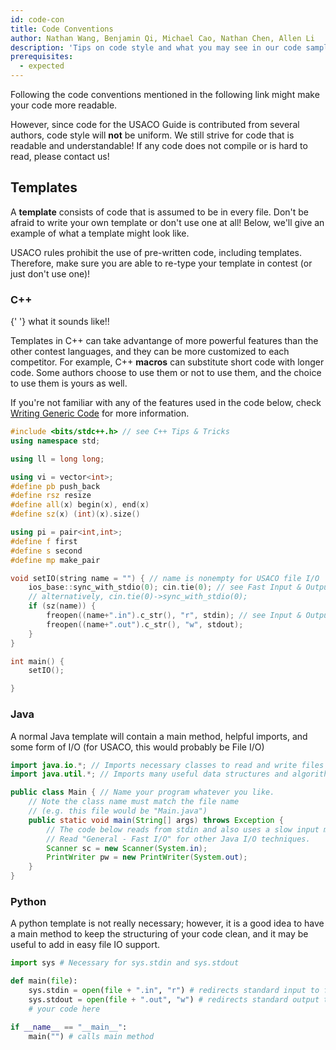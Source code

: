 ```yaml
---
id: code-con
title: Code Conventions
author: Nathan Wang, Benjamin Qi, Michael Cao, Nathan Chen, Allen Li
description: 'Tips on code style and what you may see in our code samples.'
prerequisites:
  - expected
---
```


Following the code conventions mentioned in the following link might make your code more readable.

<Resources>
	<Resource
		source="CF"
		title="Swift - Competitive C++ Manifesto"
		url="64218"
		starred
	></Resource>
</Resources>

However, since code for the USACO Guide is contributed from several authors, code style will **not** be uniform. We still strive for code that is readable and understandable! If any code does not compile or is hard to read, please contact us!

## Templates

A **template** consists of code that is assumed to be in every file. Don't be afraid to write your own template or don't use one at all! Below, we'll give an example of what a template might look like.

<Warning>

USACO rules prohibit the use of pre-written code, including templates. Therefore, make sure you are able to re-type your template in contest (or just don't use one)!

</Warning>

<LanguageSection>

<CPPSection>

### C++

<Resources>
	<Resource
		source="Aryansh"
		url="https://sendtoaryansh.gitbook.io/informatics-notes/making-a-contest-template"
		title="Making a Contest Template"
	>
		{' '}
	</Resource>
    <Resource source="Benq" url="https://github.com/bqi343/USACO/blob/master/Implementations/content/contest/templateLong.cpp" title="TemplateLong">
        what it sounds like!!
    </Resource>
</Resources>

Templates in C++ can take advantange of more powerful features than the other contest languages, and they can be more customized to each competitor. For example, C++ **macros** can substitute short code with longer code. Some authors choose to use them or not to use them, and the choice to use them is yours as well.

If you're not familiar with any of the features used in the code below, check [Writing Generic Code](/general/generic) for more information.

```cpp
#include <bits/stdc++.h> // see C++ Tips & Tricks
using namespace std;

using ll = long long;

using vi = vector<int>;
#define pb push_back
#define rsz resize
#define all(x) begin(x), end(x)
#define sz(x) (int)(x).size()

using pi = pair<int,int>;
#define f first
#define s second
#define mp make_pair

void setIO(string name = "") { // name is nonempty for USACO file I/O
    ios_base::sync_with_stdio(0); cin.tie(0); // see Fast Input & Output
    // alternatively, cin.tie(0)->sync_with_stdio(0);
    if (sz(name)) {
        freopen((name+".in").c_str(), "r", stdin); // see Input & Output
        freopen((name+".out").c_str(), "w", stdout);
    }
}

int main() {
    setIO();

}
```

<!-- Avoid the use of macros (`#define`) other than those in the template above. -->

</CPPSection>

<JavaSection>

### Java

A normal Java template will contain a main method, helpful imports, and some form of I/O (for USACO, this would probably be File I/O)

```java
import java.io.*; // Imports necessary classes to read and write files
import java.util.*; // Imports many useful data structures and algorithms libraries

public class Main { // Name your program whatever you like.
    // Note the class name must match the file name
    // (e.g. this file would be "Main.java")
    public static void main(String[] args) throws Exception {
        // The code below reads from stdin and also uses a slow input method.
        // Read "General - Fast I/O" for other Java I/O techniques.
        Scanner sc = new Scanner(System.in);
        PrintWriter pw = new PrintWriter(System.out);
    }
}
```

</JavaSection>

<PySection>

### Python

A python template is not really necessary; however, it is a good idea to have a main method to keep the structuring of your code clean, and it may be useful to add in easy file IO support.

```py
import sys # Necessary for sys.stdin and sys.stdout

def main(file):
    sys.stdin = open(file + ".in", "r") # redirects standard input to file
    sys.stdout = open(file + ".out", "w") # redirects standard output to file
    # your code here

if __name__ == "__main__":
    main("") # calls main method
```

</PySection>

</LanguageSection>
